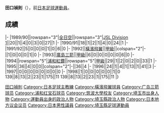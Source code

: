 {{unreferenced|time=2013-07-05T09:00:55+00:00}}
{{Infobox Officeholder
| name  = 田口 禎則
| original_name = 
| native_name_lang = 
| image =  
| imagesize = 
| country = {{JPN}}
| office = {{flagicon|Saitama}} [[埼玉縣|埼玉縣]]議會議員
| term_start = 2003年4月30日
| term_end = 2007年4月29日
|constituency = 南11区（[[埼玉市|埼玉市]][[綠區_(埼玉市)|綠區]]）
| office2 =  [[File:Flag_of_Saitama,_Saitama.svg|22px]] 埼玉縣[[埼玉市|埼玉市]]議會議員
| term_start2 = 2001年5月1日
| term_end2 = 2003年4月29日
|constituency2 = 
| office3 = [[File:Flag_of_Urawa_Saitama.JPG|25px]] 埼玉縣[[浦和市|浦和市]]議會議員
| term_start3 = 1999年5月2日
| term_end3 = 2001年4月30日
|constituency3 = 
| birth_date = {{birth date and age|1965|9|14}}
| birth_place = {{JPN}}[[埼玉縣|埼玉縣]][[浦和市|浦和市]]（現[[埼玉市|埼玉市]]）
| native_place = 
| parents = 
| relatives = 
| spouse = 
| children=田口翔太郎（子）
| party = （[[無黨籍|無黨籍]]→）<br />（{{link-ja|地方主權之会|地方主権の会}}→）<br />無黨籍
| alma_mater   = [[筑波大学|筑波大学]]体育專門学群
| website      = 
|module={{Infobox football biography
|embed=yes
|position=[[後衛_(足球)|後衛]]
|currentclub=
|years=1989-1992<br/>1993<br/>1994-1998
|clubs=[[橫濱飛翼|全日空/橫濱飛翼]]<br/>[[廣島三箭|廣島三箭]]<br/>[[浦和紅鑽|浦和紅鑽]]
|caps(goals)=
|nationalyears=
|nationalteam=
|nationalcaps(goals)=
| manageryears1 = 2001-2004
| managerclubs1 = [[浦和紅鑽女子隊|埼玉王妃]]
}}
}}
'''田口禎則'''（{{Bd|1965年|9月14日||}}），前[[日本|日本]][[足球|足球]][[運動員|運動員]]。

==成績==
{{Football player club statistics 1|YYN}}
{{Football player club statistics 2|JPN|YYN}}
|-
|1989/90||rowspan="3"|[[橫濱飛翼|全日空]]||rowspan="3"|[[Japan_Soccer_League|JSL Division 1]]||20||1||4||0||3||0||27||1
|-
|1990/91||18||1||2||1||4||0||24||1
|-
|1991/92||5||0||0||0||1||0||6||0
|-
|1992||[[橫濱飛翼|橫濱飛翼]]||[[日本職業足球甲級聯賽|甲級]]||colspan="2"|-||1||0||0||0||1||0
|-
|1993||[[廣島三箭|廣島三箭]]||[[日本職業足球甲級聯賽|甲級]]||6||0||0||0||0||0||6||0
|-
|1994||rowspan="5"|[[浦和紅鑽|浦和紅鑽]]||rowspan="5"|[[日本職業足球甲級聯賽|甲級]]||29||1||2||0||2||0||33||1
|-
|1995||36||4||0||0||colspan="2"|-||36||4
|-
|1996||24||1||4||1||13||1||41||3
|-
|1997||0||0||0||0||0||0||0||0
|-
|1998||1||0||0||0||0||0||1||0
{{Football player club statistics 3|1|JPN}}139||8||13||2||23||1||175||11
{{Football player club statistics 5}}139||8||13||2||23||1||175||11
|}

{{1988年亞洲盃足球賽日本參賽名單}}
{{Japan-sport-bio-stub}}
{{Soccer-player-stub}}
{{DEFAULTSORT:Taguchi Yoshinori}}
[[Category:日本足球運動員|田口禎則]]
[[Category:日本足球主教練|Category:日本足球主教練]]
[[Category:橫濱飛翼球員|Category:橫濱飛翼球員]]
[[Category:广岛三箭球员|Category:广岛三箭球员]]
[[Category:浦和红宝石球员|Category:浦和红宝石球员]]
[[Category:筑波大學校友|Category:筑波大學校友]]
[[Category:埼玉市出身人物|Category:埼玉市出身人物]]
[[Category:運動員出身的政治人物|Category:運動員出身的政治人物]]
[[Category:埼玉縣政治人物|Category:埼玉縣政治人物]]
[[Category:日本地方议会议员|Category:日本地方议会议员]]
[[Category:日本男性議員|Category:日本男性議員]]
[[Category:埼玉縣足球運動員|Category:埼玉縣足球運動員]]
